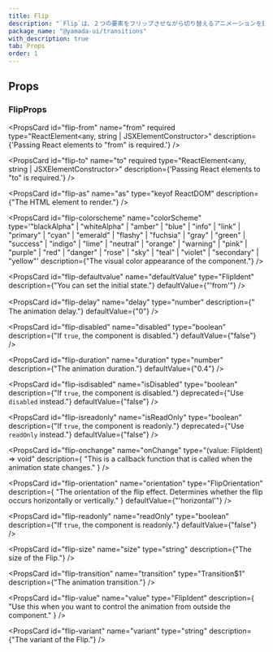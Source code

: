 ```yaml
---
title: Flip
description: "`Flip`は、２つの要素をフリップさせながら切り替えるアニメーションを提供するコンポーネントです。"
package_name: "@yamada-ui/transitions"
with_description: true
tab: Props
order: 1
---
```


## Props

### FlipProps

<PropsCard
  id="flip-from"
  name="from"
  required
  type="ReactElement<any, string | JSXElementConstructor<any>>"
  description={'Passing React elements to "from" is required.'}
/>

<PropsCard
  id="flip-to"
  name="to"
  required
  type="ReactElement<any, string | JSXElementConstructor<any>>"
  description={'Passing React elements to "to" is required.'}
/>

<PropsCard
  id="flip-as"
  name="as"
  type="keyof ReactDOM"
  description={"The HTML element to render."}
/>

<PropsCard
  id="flip-colorscheme"
  name="colorScheme"
  type='"blackAlpha" | "whiteAlpha" | "amber" | "blue" | "info" | "link" | "primary" | "cyan" | "emerald" | "flashy" | "fuchsia" | "gray" | "green" | "success" | "indigo" | "lime" | "neutral" | "orange" | "warning" | "pink" | "purple" | "red" | "danger" | "rose" | "sky" | "teal" | "violet" | "secondary" | "yellow"'
  description={"The visual color appearance of the component."}
/>

<PropsCard
  id="flip-defaultvalue"
  name="defaultValue"
  type="FlipIdent"
  description={"You can set the initial state."}
  defaultValue={"'from'"}
/>

<PropsCard
  id="flip-delay"
  name="delay"
  type="number"
  description={"　The animation delay."}
  defaultValue={"0"}
/>

<PropsCard
  id="flip-disabled"
  name="disabled"
  type="boolean"
  description={"If `true`, the component is disabled."}
  defaultValue={"false"}
/>

<PropsCard
  id="flip-duration"
  name="duration"
  type="number"
  description={"The animation duration."}
  defaultValue={"0.4"}
/>

<PropsCard
  id="flip-isdisabled"
  name="isDisabled"
  type="boolean"
  description={"If `true`, the component is disabled."}
  deprecated={"Use `disabled` instead."}
  defaultValue={"false"}
/>

<PropsCard
  id="flip-isreadonly"
  name="isReadOnly"
  type="boolean"
  description={"If `true`, the component is readonly."}
  deprecated={"Use `readOnly` instead."}
  defaultValue={"false"}
/>

<PropsCard
  id="flip-onchange"
  name="onChange"
  type="(value: FlipIdent) => void"
  description={
    "This is a callback function that is called when the animation state changes."
  }
/>

<PropsCard
  id="flip-orientation"
  name="orientation"
  type="FlipOrientation"
  description={
    "The orientation of the flip effect. Determines whether the flip occurs horizontally or vertically."
  }
  defaultValue={"'horizontal'"}
/>

<PropsCard
  id="flip-readonly"
  name="readOnly"
  type="boolean"
  description={"If `true`, the component is readonly."}
  defaultValue={"false"}
/>

<PropsCard
  id="flip-size"
  name="size"
  type="string"
  description={"The size of the Flip."}
/>

<PropsCard
  id="flip-transition"
  name="transition"
  type="Transition$1"
  description={"The animation transition."}
/>

<PropsCard
  id="flip-value"
  name="value"
  type="FlipIdent"
  description={
    "Use this when you want to control the animation from outside the component."
  }
/>

<PropsCard
  id="flip-variant"
  name="variant"
  type="string"
  description={"The variant of the Flip."}
/>
